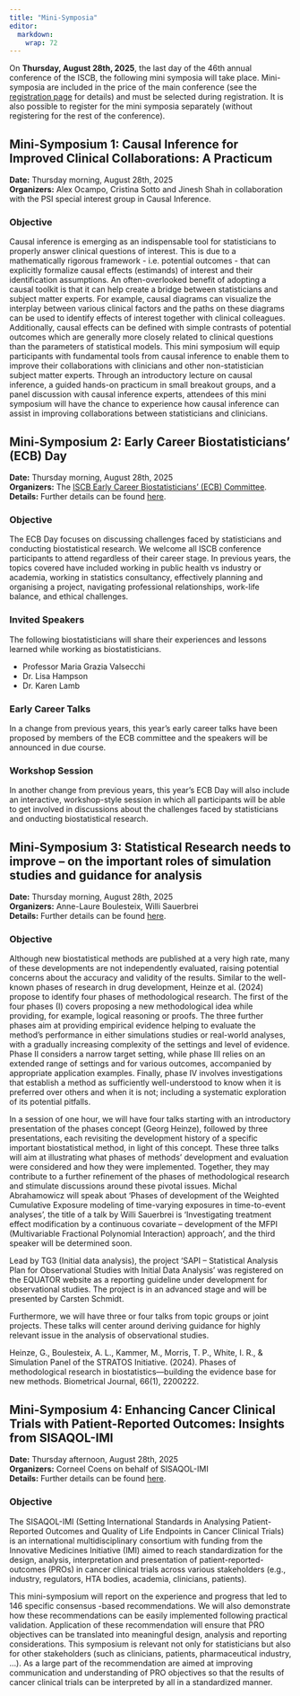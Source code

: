 ```yaml
---
title: "Mini-Symposia"
editor: 
  markdown: 
    wrap: 72
---
```


On **Thursday, August 28th, 2025**, the last day of the 46th annual conference of the ISCB, the following mini symposia will take place. Mini-symposia are included in the price of the main conference (see the [registration page](registration.qmd) for details) and must be selected during registration.
It is also possible to register for the mini symposia separately (without registering for the rest of the conference). 

## Mini-Symposium 1: Causal Inference for Improved Clinical Collaborations: A Practicum

**Date:** Thursday morning, August 28th, 2025\
**Organizers:** Alex Ocampo, Cristina Sotto and Jinesh Shah in collaboration with the
PSI special interest group in Causal Inference.

### Objective

Causal inference is emerging as an indispensable tool for statisticians
to properly answer clinical questions of interest. This is due to a
mathematically rigorous framework - i.e. potential outcomes - that can
explicitly formalize causal effects (estimands) of interest and their
identification assumptions. An often-overlooked benefit of adopting a
causal toolkit is that it can help create a bridge between statisticians
and subject matter experts. For example, causal diagrams can visualize
the interplay between various clinical factors and the paths on these
diagrams can be used to identify effects of interest together with
clinical colleagues. Additionally, causal effects can be defined with
simple contrasts of potential outcomes which are generally more closely
related to clinical questions than the parameters of statistical models.
This mini symposium will equip participants with fundamental tools from
causal inference to enable them to improve their collaborations with
clinicians and other non-statistician subject matter experts. Through an
introductory lecture on causal inference, a guided hands-on practicum in
small breakout groups, and a panel discussion with causal inference
experts, attendees of this mini symposium will have the chance to
experience how causal inference can assist in improving collaborations
between statisticians and clinicians.

## Mini-Symposium 2: Early Career Biostatisticians' (ECB) Day

**Date:** Thursday morning, August 28th, 2025\
**Organizers:** The [ISCB Early Career Biostatisticians’ (ECB) Committee](https://iscb.international/early-career-biostatisticians/).\
**Details:** Further details can be found [here](mini-symposia-2.qmd).

### Objective

The ECB Day focuses on discussing challenges faced by statisticians and
conducting biostatistical research. We welcome all ISCB conference
participants to attend regardless of their career stage. In previous
years, the topics covered have included working in public health vs
industry or academia, working in statistics consultancy, effectively
planning and organising a project, navigating professional
relationships, work-life balance, and ethical challenges.

### Invited Speakers

The following biostatisticians will share their experiences and lessons
learned while working as biostatisticians.

-   Professor Maria Grazia Valsecchi
-   Dr. Lisa Hampson
-   Dr. Karen Lamb

### Early Career Talks

In a change from previous years, this year’s early career talks have
been proposed by members of the ECB committee and the speakers will be
announced in due course.

### Workshop Session

In another change from previous years, this year’s ECB Day will also
include an interactive, workshop-style session in which all participants
will be able to get involved in discussions about the challenges faced
by statisticians and onducting biostatistical research.

## Mini-Symposium 3: Statistical Research needs to improve – on the important roles of simulation studies and guidance for analysis

**Date:** Thursday morning, August 28th, 2025\
**Organizers:** Anne-Laure Boulesteix, Willi Sauerbrei\
**Details:** Further details can be found [here](mini-symposia-3.qmd).

### Objective

Although new biostatistical methods are published at a very high rate,
many of these developments are not independently evaluated, raising
potential concerns about the accuracy and validity of the results.
Similar to the well-known phases of research in drug development, Heinze
et al. (2024) propose to identify four phases of methodological
research. The first of the four phases (I) covers proposing a new
methodological idea while providing, for example, logical reasoning or
proofs. The three further phases aim at providing empirical evidence
helping to evaluate the method’s performance in either simulations
studies or real-world analyses, with a gradually increasing complexity
of the settings and level of evidence. Phase II considers a narrow
target setting, while phase III relies on an extended range of settings
and for various outcomes, accompanied by appropriate application
examples. Finally, phase IV involves investigations that establish a
method as sufficiently well-understood to know when it is preferred over
others and when it is not; including a systematic exploration of its
potential pitfalls.

In a session of one hour, we will have four talks starting with an
introductory presentation of the phases concept (Georg Heinze), followed
by three presentations, each revisiting the development history of a
specific important biostatistical method, in light of this concept.
These three talks will aim at illustrating what phases of methods’
development and evaluation were considered and how they were
implemented. Together, they may contribute to a further refinement of
the phases of methodological research and stimulate discussions around
these pivotal issues. Michal Abrahamowicz will speak about ‘Phases of
development of the Weighted Cumulative Exposure modeling of time-varying
exposures in time-to-event analyses’, the title of a talk by Willi
Sauerbrei is ‘Investigating treatment effect modification by a
continuous covariate – development of the MFPI (Multivariable Fractional
Polynomial Interaction) approach’, and the third speaker will be
determined soon.

Lead by TG3 (Initial data analysis), the project ‘SAPI – Statistical
Analysis Plan for Observational Studies with Initial Data Analysis’ was
registered on the EQUATOR website as a reporting guideline under
development for observational studies. The project is in an advanced
stage and will be presented by Carsten Schmidt.

Furthermore, we will have three or four talks from topic groups or joint
projects. These talks will center around deriving guidance for highly
relevant issue in the analysis of observational studies.

Heinze, G., Boulesteix, A. L., Kammer, M., Morris, T. P., White, I. R.,
& Simulation Panel of the STRATOS Initiative. (2024). Phases of
methodological research in biostatistics—building the evidence base for
new methods. Biometrical Journal, 66(1), 2200222.

## Mini-Symposium 4: Enhancing Cancer Clinical Trials with Patient-Reported Outcomes: Insights from SISAQOL-IMI

**Date:** Thursday afternoon, August 28th, 2025\
**Organizers:** Corneel Coens on behalf of SISAQOL-IMI\
**Details:** Further details can be found [here](mini-symposia-4.qmd).

### Objective

The SISAQOL-IMI (Setting International Standards in Analysing
Patient-Reported Outcomes and Quality of Life Endpoints in Cancer
Clinical Trials) is an international multidisciplinary consortium with
funding from the Innovative Medicines Initiative (IMI) aimed to reach
standardization for the design, analysis, interpretation and
presentation of patient-reported-outcomes (PROs) in cancer clinical
trials across various stakeholders (e.g., industry, regulators, HTA
bodies, academia, clinicians, patients).

This mini-symposium will report on the experience and progress that led
to 146 specific consensus -based recommendations. We will also
demonstrate how these recommendations can be easily implemented
following practical validation. Application of these recommendation will
ensure that PRO objectives can be translated into meaningful design,
analysis and reporting considerations. This symposium is relevant not
only for statisticians but also for other stakeholders (such as
clinicians, patients, pharmaceutical industry, …). As a large part of
the recommendation are aimed at improving communication and
understanding of PRO objectives so that the results of cancer clinical
trials can be interpreted by all in a standardized manner.
